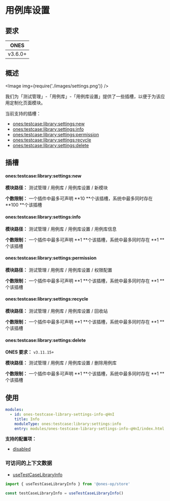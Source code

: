 # 用例库设置

## 要求

|  ONES   |
| :-----: |
| v3.6.0+ |

## 概述

<Image img={require('./images/settings.png')} />

我们为「测试管理」-「用例库」-「用例库设置」提供了一些插槽，以便于为该应用定制化页面模块。

当前支持的插槽：

- [ones:testcase:library:settings:new](#onestestcaselibrarysettingsnew)
- [ones:testcase:library:settings:info](#onestestcaselibrarysettingsinfo)
- [ones:testcase:library:settings:permission](#onestestcaselibrarysettingspermission)
- [ones:testcase:library:settings:recycle](#onestestcaselibrarysettingsrecycle)
- [ones:testcase:library:settings:delete](#onestestcaselibrarysettingsdelete)

## 插槽

#### ones:testcase:library:settings:new

**模块路径：** 测试管理 / 用例库 / 用例库设置 / 新模块

**个数限制：** 一个插件中最多可声明 **10 **个该插槽，系统中最多同时存在 **100 **个该插槽

#### ones:testcase:library:settings:info

**模块路径：** 测试管理 / 用例库 / 用例库设置 / 用例库信息

**个数限制：** 一个插件中最多可声明 **1 **个该插槽，系统中最多同时存在 **1 **个该插槽

#### ones:testcase:library:settings:permission

**模块路径：** 测试管理 / 用例库 / 用例库设置 / 权限配置

**个数限制：** 一个插件中最多可声明 **1 **个该插槽，系统中最多同时存在 **1 **个该插槽

#### ones:testcase:library:settings:recycle

**模块路径：** 测试管理 / 用例库 / 用例库设置 / 回收站

**个数限制：** 一个插件中最多可声明 **1 **个该插槽，系统中最多同时存在 **1 **个该插槽

#### ones:testcase:library:settings:delete

**ONES 要求：** `v3.11.15+`

**模块路径：** 测试管理 / 用例库 / 用例库设置 / 删除用例库

**个数限制：** 一个插件中最多可声明 **1 **个该插槽，系统中最多同时存在 **1 **个该插槽

## 使用

```yaml
modules:
  - id: ones-testcase-library-settings-info-qHnI
    title: Info
    moduleType: ones:testcase:library:settings:info
    entry: modules/ones-testcase-library-settings-info-qHnI/index.html
```

**支持的配置项：**

- [disabled](../../../../../../reference/config/plugin.yaml#disabled)

### 可访问的上下文数据

- [useTestCaseLibraryInfo](../../../../../../reference/packages/store/store.md#useTestCaseLibraryInfo)

```ts
import { useTestCaseLibraryInfo } from '@ones-op/store'

const testCaseLibraryInfo = useTestCaseLibraryInfo()
```
